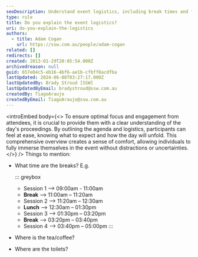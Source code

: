 ```yaml
---
seoDescription: Understand event logistics, including break times and facilities, to ensure a seamless experience for attendees.
type: rule
title: Do you explain the event logistics?
uri: do-you-explain-the-logistics
authors:
  - title: Adam Cogan
    url: https://ssw.com.au/people/adam-cogan
related: []
redirects: []
created: 2013-01-29T20:05:54.000Z
archivedreason: null
guid: 657e04c5-eb16-4bf6-ae1b-cfbff8acdfba
lastUpdated: 2024-06-08T03:27:17.000Z
lastUpdatedBy: Brady Stroud [SSW]
lastUpdatedByEmail: bradystroud@ssw.com.au
createdBy: TiagoAraujo
createdByEmail: TiagoAraujo@ssw.com.au
---
```


<introEmbed
  body={<>
To ensure optimal focus and engagement from attendees, it is crucial to provide them with a clear understanding of the day's proceedings. By outlining the agenda and logistics, participants can feel at ease, knowing what to expect and how the day will unfold. This comprehensive overview creates a sense of comfort, allowing individuals to fully immerse themselves in the event without distractions or uncertainties.
  </>}
/>
Things to mention:

- What time are the breaks?
  E.g.

  ::: greybox

  - Session 1 --> 09:00am - 11:00am
  - **Break** --> 11:00am – 11:20am
  - Session 2 --> 11:20am – 12:30am
  - **Lunch** --> 12:30am – 01:30pm
  - Session 3 --> 01:30pm – 03:20pm
  - **Break** --> 03:20pm – 03:40pm
  - Session 4 --> 03:40pm – 05:00pm
    :::

- Where is the tea/coffee?
- Where are the toilets?
